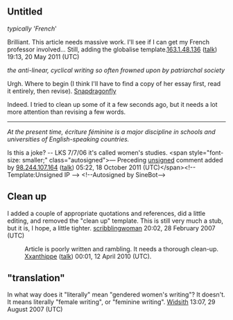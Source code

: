 <article id="2355532" title=Talk:Écriture féminine>
	<talkpage id="2355532" title="Talk:Écriture féminine">
{{WikiProjectBannerShell|1=
{{WikiProject Gender Studies|class=start}}
{{WikiProject Feminism|class=start|importance=mid}}
{{WikiProject Literature|class=start|importance=|listas=Ecriture Feminine}}
{{WikiProject Philosophy|class=start|social=yes|continental=yes}}
}}

==Untitled==
''typically 'French'''

Brilliant. This article needs massive work. I'll see if I can get my French professor involved... Still, adding the globalise template.[[Special:Contributions/163.1.48.136|163.1.48.136]] ([[User talk:163.1.48.136|talk]]) 19:13, 20 May 2011 (UTC)

''the anti-linear, cyclical writing so often frowned upon by patriarchal society''

Urgh. Where to begin (I think I'll have to find a copy of her essay first, read it entirely, then revise). [[User_talk:Snapdragonfly|Snapdragonfly]]

Indeed. I tried to clean up some of it a few seconds ago, but it needs a lot more attention than revising a few words.

----
''At the present time, écriture féminine is a major discipline in schools and universities of English-speaking countries.''

Is this a joke? -- LKS 7/7/06
it's called women's studies.  &lt;span style=&quot;font-size: smaller;&quot; class=&quot;autosigned&quot;&gt;— Preceding [[Wikipedia:Signatures|unsigned]] comment added by [[Special:Contributions/98.244.107.164|98.244.107.164]] ([[User talk:98.244.107.164|talk]]) 05:22, 18 October 2011 (UTC)&lt;/span&gt;&lt;!-- Template:Unsigned IP --&gt; &lt;!--Autosigned by SineBot--&gt;

== Clean up ==

I added a couple of appropriate quotations and references, did a little editing, and removed the &quot;clean up&quot; template. This is still very much a stub, but it is, I hope, a little tighter. [[User:Scribblingwoman|scribblingwoman]] 20:02, 28 February 2007 (UTC)
:Article is poorly written and rambling. It needs a thorough clean-up. [[User:Xxanthippe|Xxanthippe]] ([[User talk:Xxanthippe|talk]]) 00:01, 12 April 2010 (UTC).

== &quot;translation&quot; ==

In what way does it &quot;literally&quot; mean &quot;gendered women's writing&quot;?  It doesn't.  It means literally &quot;female writing&quot;, or &quot;feminine writing&quot;.  [[User:Widsith|Widsith]] 13:07, 29 August 2007 (UTC)
	</talkpage>
</article>